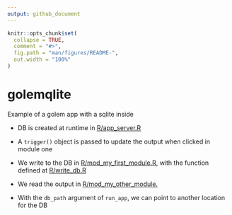 ```yaml
---
output: github_document
---
```


<!-- README.md is generated from README.Rmd. Please edit that file -->

```r
knitr::opts_chunk$set(
  collapse = TRUE,
  comment = "#>",
  fig.path = "man/figures/README-",
  out.width = "100%"
)
```

# golemqlite

<!-- badges: start -->
<!-- badges: end -->

Example of a golem app with a sqlite inside 

+ DB is created at runtime in [R/app_server.R](R/app_server.R)

+ A `trigger()` object is passed to update the output when clicked in module one 

+ We write to the DB in [R/mod_my_first_module.R](R/mod_my_first_module.R), with the function defined at [R/write_db.R](R/write_db.R)

+ We read the output in [R/mod_my_other_module.](R/mod_my_other_module.R)

+ With the `db_path` argument of `run_app`, we can point to another location for the DB